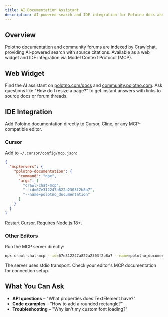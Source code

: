 ```yaml
---
title: AI Documentation Assistant
description: AI-powered search and IDE integration for Polotno docs and community knowledge
---
```


## Overview

Polotno documentation and community forums are indexed by [Crawlchat](https://crawlchat.com), providing AI-powered search with source citations. Available as a web widget and IDE integration via Model Context Protocol (MCP).

## Web Widget

Find the AI assistant on [polotno.com/docs](https://polotno.com/docs) and [community.polotno.com](https://community.polotno.com). Ask questions like "How do I resize a page?" to get instant answers with links to source docs or forum threads.

## IDE Integration

Add Polotno documentation directly to Cursor, Cline, or any MCP-compatible editor.

### Cursor

Add to `~/.cursor/config/mcp.json`:

```json
{
  "mcpServers": {
    "polotno-documentation": {
      "command": "npx",
      "args": [
        "crawl-chat-mcp",
        "--id=67e312247a822a2303f2b8a7",
        "--name=polotno_documentation"
      ]
    }
  }
}
```

Restart Cursor. Requires Node.js 18+.

### Other Editors

Run the MCP server directly:

```bash
npx crawl-chat-mcp --id=67e312247a822a2303f2b8a7 --name=polotno_documentation
```

The server uses stdio transport. Check your editor's MCP documentation for connection setup.

## What You Can Ask

- **API questions** – "What properties does TextElement have?"
- **Code examples** – "How to add a rounded rectangle?"
- **Troubleshooting** – "Why isn't my custom font loading?"
